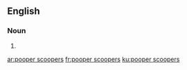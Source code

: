 {{also|pooper-scoopers}}
==English==

===Noun===
{{head|en|noun plural form|head=[[pooper]] [[scooper]]s}}

# {{plural of|pooper scooper|lang=en}}

[[ar:pooper scoopers]]
[[fr:pooper scoopers]]
[[ku:pooper scoopers]]